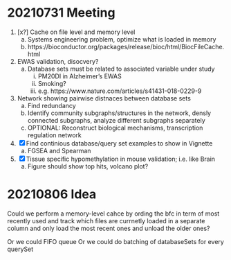 # 20210731 Meeting
1. [x?] Cache on file level and memory level
    a. Systems engineering problem, optimize what is loaded in memory
    b. https://bioconductor.org/packages/release/bioc/html/BiocFileCache.html
2. EWAS validation, disocvery?
    a. Database sets must be related to associated variable under study
        i. PM20DI in Alzheimer's EWAS
        ii. Smoking?
        iii. e.g. https://www.nature.com/articles/s41431-018-0229-9
3. Network showing pairwise distnaces between database sets
    a. Find redundancy
    b. Identify community subgraphs/structures in the network, densly connected
    subgraphs, analyze different subgraphs separately
    b. OPTIONAL: Reconstruct biological mechanisms, transcription regulation 
    network
4. [x] Find continious database/query set examples to show in Vignette
    a. FGSEA and Spearman
5. [x] Tissue specific hypomethylation in mouse validation; i.e. like Brain
    a. Figure should show top hits, volcano plot?

# 20210806 Idea
Could we perform a memory-level cahce by ording the bfc in term of most recently used and track which files are currnetly loaded in a separate column and only load the most recent ones and unload the older ones?

Or we could FIFO queue 
Or we could do batching of databaseSets for every querySet
